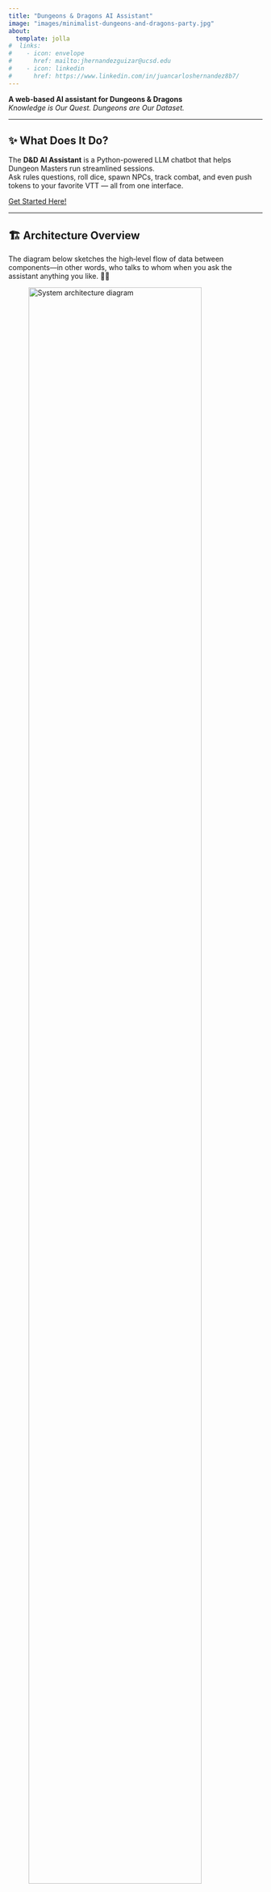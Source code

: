 ```yaml
---
title: "Dungeons & Dragons AI Assistant"
image: "images/minimalist-dungeons-and-dragons-party.jpg"
about:
  template: jolla
#  links:
#    - icon: envelope
#      href: mailto:jhernandezguizar@ucsd.edu
#    - icon: linkedin
#      href: https://www.linkedin.com/in/juancarloshernandez8b7/
---
```


**A web-based AI assistant for Dungeons & Dragons**  
*Knowledge is Our Quest. Dungeons are Our Dataset.*

---

## ✨ What Does It Do?

The **D&D AI Assistant** is a Python-powered LLM chatbot that helps Dungeon Masters run streamlined sessions.  
Ask rules questions, roll dice, spawn NPCs, track combat, and even push tokens to your favorite VTT — all from one interface.

[Get Started Here!](<./D&D Chat Bot.qmd>)

---

## 🏗️ Architecture Overview

The diagram below sketches the high‑level flow of data between components—in other words, who talks to whom when you ask the assistant anything you like. 🎲🚀

![System architecture diagram](images/250726_Architecture.png){
  fig-alt="High‑level system architecture for the D&D AI Assistant"
  fig-cap="Figure&nbsp;2. Behind‑the‑scenes: how the assistant pieces fit together."
  width=90%
}